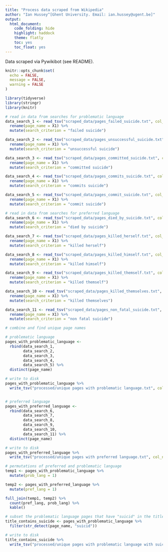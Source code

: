 ```yaml
---
title: "Process data scraped from Wikipedia"
author: "Ian Hussey^[Ghent University. Email: ian.hussey@ugent.be]"
output:
  html_document:
    code_folding: hide
    highlight: haddock
    theme: flatly
    toc: yes
    toc_float: yes
---
```


Data scraped via Pywikibot (see README).

```r

knitr::opts_chunk$set(
  echo = FALSE,
  message = FALSE,
  warning = FALSE
)

```

```r

library(tidyverse)
library(stringr)
library(knitr)

```

```r

# read in data from searches for problematic language
data_search_1 <- read_tsv("scraped_data/pages_failed_suicide.txt", col_names = FALSE) %>%
  rename(page_name = X1) %>%
  mutate(search_criterion = "failed suicide")

data_search_2 <- read_tsv("scraped_data/pages_unsuccessful_suicide.txt", col_names = FALSE) %>%
  rename(page_name = X1) %>%
  mutate(search_criterion = "unsuccessful suicide")

data_search_3 <- read_tsv("scraped_data/pages_committed_suicide.txt", col_names = FALSE) %>%
  rename(page_name = X1) %>%
  mutate(search_criterion = "committed suicide")

data_search_4 <- read_tsv("scraped_data/pages_commits_suicide.txt", col_names = FALSE) %>%
  rename(page_name = X1) %>%
  mutate(search_criterion = "commits suicide")

data_search_5 <- read_tsv("scraped_data/pages_commit_suicide.txt", col_names = FALSE) %>%
  rename(page_name = X1) %>%
  mutate(search_criterion = "commit suicide")

```


```r

# read in data from searches for preferred language
data_search_6 <- read_tsv("scraped_data/pages_died_by_suicide.txt", col_names = FALSE) %>%
  rename(page_name = X1) %>%
  mutate(search_criterion = "died by suicide")

data_search_7 <- read_tsv("scraped_data/pages_killed_herself.txt", col_names = FALSE) %>%
  rename(page_name = X1) %>%
  mutate(search_criterion = "killed herself")

data_search_8 <- read_tsv("scraped_data/pages_killed_himself.txt", col_names = FALSE) %>%
  rename(page_name = X1) %>%
  mutate(search_criterion = "killed himself")

data_search_9 <- read_tsv("scraped_data/pages_killed_themself.txt", col_names = FALSE) %>%
  rename(page_name = X1) %>%
  mutate(search_criterion = "killed themself")

data_search_10 <- read_tsv("scraped_data/pages_killed_themselves.txt", col_names = FALSE) %>%
  rename(page_name = X1) %>%
  mutate(search_criterion = "killed themselves")

data_search_11 <- read_tsv("scraped_data/pages_non_fatal_suicide.txt", col_names = FALSE) %>%
  rename(page_name = X1) %>%
  mutate(search_criterion = "non fatal suicide")

```


```r

# combine and find unique page names

# problematic language
pages_with_problematic_language <- 
  rbind(data_search_1, 
        data_search_2, 
        data_search_3,
        data_search_4,
        data_search_5) %>%
  distinct(page_name) 

# write to disk
pages_with_problematic_language %>% 
  write_tsv("processed/unique pages with problematic language.txt", col_names = FALSE)


# preferred language
pages_with_preferred_language <- 
  rbind(data_search_6, 
        data_search_7, 
        data_search_8,
        data_search_9,
        data_search_10,
        data_search_11) %>%
  distinct(page_name) 

# write to disk
pages_with_preferred_language %>% 
  write_tsv("processed/unique pages with preferred language.txt", col_names = FALSE)
```


```r
# permutations of preferred and problematic language
temp1 <- pages_with_problematic_language %>%
  mutate(prob_lang = 1)

temp2 <- pages_with_preferred_language %>%
  mutate(pref_lang = 1)

full_join(temp1, temp2) %>%
  count(pref_lang, prob_lang) %>%
  kable() 
```


```r

# subset the problematic language pages that have "suicid" in the title
title_contains_suicide <- pages_with_problematic_language %>%
  filter(str_detect(page_name, "suicid"))

# write to disk
title_contains_suicide %>% 
  write_tsv("processed/unique pages with problematic language with suicid in title.txt", col_names = FALSE)

```

